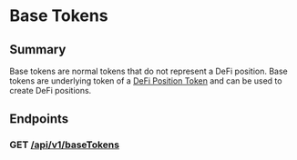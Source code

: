 # Base Tokens

## Summary

Base tokens are normal tokens that do not represent a DeFi position. Base tokens are underlying token of a [DeFi Position Token](./defiTokens.mdx) and can be used to create DeFi positions.

## Endpoints

### GET [/api/v1/baseTokens](https://enso-scrape.s3.us-east-2.amazonaws.com/output/backend/baseTokens.json)
